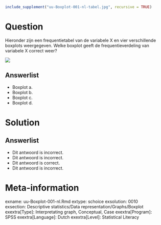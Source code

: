 ```r
include_supplement("uu-Boxplot-001-nl-tabel.jpg", recursive = TRUE)
```

Question
========
Hieronder zijn een frequentietabel van de variabele X en vier verschillende boxplots weergegeven. Welke boxplot geeft de frequentieverdeling van variabele X correct weer?

![](uu-Boxplot-001-nl-tabel.jpg)

Answerlist
----------
* Boxplot a.
* Boxplot b.
* Boxplot c.
* Boxplot d.


Solution
========


Answerlist
----------
* Dit antwoord is incorrect.
* Dit antwoord is incorrect.
* Dit antwoord is correct.
* Dit antwoord is incorrect.


Meta-information
================
exname: uu-Boxplot-001-nl.Rmd
extype: schoice
exsolution: 0010
exsection: Descriptive statistics/Data representation/Graphs/Boxplot
exextra[Type]: Interpretating graph, Conceptual, Case
exextra[Program]: SPSS
exextra[Language]: Dutch
exextra[Level]: Statistical Literacy

